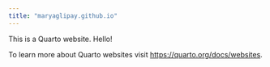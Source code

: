 ```yaml
---
title: "maryaglipay.github.io"
---
```


This is a Quarto website. Hello!

To learn more about Quarto websites visit <https://quarto.org/docs/websites>.
